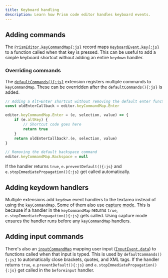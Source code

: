 ```yaml
---
title: Keyboard handling
description: Learn how Prism code editor handles keyboard events.
---
```



## Adding commands

The [`PrismEditor.keyCommandMap{:js}`](/api-reference/index/i-prismeditor/#keycommandmap) record maps [`KeyboardEvent.key{:js}`](https://developer.mozilla.org/en-US/docs/Web/API/KeyboardEvent/key) to a function called when that key is pressed. This can be useful to add a simple keyboard shortcut without adding an entire `keydown` handler.

### Overriding commands

The [`defaultCommands(){:js}`](/api-reference/commands/f-defaultcommands) extension registers multiple commands to `keyCommandMap`. These can be overridden after the `defaultCommands(){:js}` is added.

```js editor
// Adding a Alt+Enter shortcut without removing the default enter functionality
const oldEnterCallback = editor.keyCommandMap.Enter

editor.keyCommandMap.Enter = (e, selection, value) => {
	if (e.altKey) {
		// Shortcut code goes here
		return true
	}
	return oldEnterCallback?.(e, selection, value)
}

// Removing the default backspace command
editor.keyCommandMap.Backspace = null
```

If the handler returns `true`, `e.preventDefault(){:js}` and `e.stopImmediatePropagation(){:js}` get called automatically.

## Adding keydown handlers

Multiple extensions add `keydown` event handlers to the textarea instead of using the `keyCommandMap`. Some of them also use [capture mode](https://developer.mozilla.org/en-US/docs/Web/API/EventTarget/addEventListener#usecapture). This is because if a handler in the `keyCommandMap` returns `true`, `e.stopImmediatePropagation(){:js}` gets called. Using capture mode ensures the handler runs before any `keyCommandMap` handlers.

## Adding input commands

There's also an [`inputCommandMap`](/api-reference/index/i-prismeditor/#inputcommandmap) mapping user input ([`InputEvent.data`](https://developer.mozilla.org/en-US/docs/Web/API/InputEvent/data)) to functions called when that input is typed. This is used by `defaultCommands(){:js}` to automatically close brackets, quotes, and XML tags. If the handler returns `true`, `e.preventDefault(){:js}` and `e.stopImmediatePropagation(){:js}` get called in the `beforeinput` handler.
